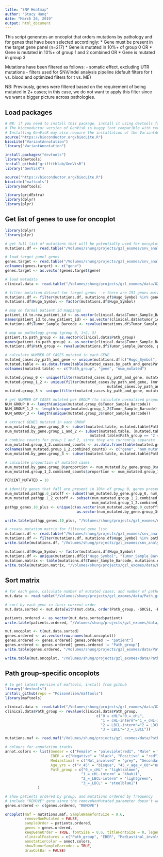 ```yaml
---
title: "SNV Heatmap"
author: "Stacy Hung"
date: "March 26, 2019"
output: html_document
---
```


This script generates an oncoplot that orders mutations by pathology and for genes that have been selected accordingly:
  * Gene must be present in the target gene panel (n=217)
    * Gene is mutated in 10%+ of group 0 OR
    * Gene is mutated in 10%+ of group 1 and 2 combined OR
    * Gene is mutated in group 3
    
Mutations have been filtered as follows:
  - somatic effect, excluding UTR mutations
  - filters used for SNV/indel analysis pipeline (default filters for t vs. blood and optimized filters for t vs. ME)
  
NB: Previously, genes were filtered based on the requirement of being mutated in 2+ cases; in this case, we do not want to apply this filter since we want a bigger picture across pathologies.

## Load packages

```r
# NB: if you need to install this package, install it using devtools from the github source!!!
# The bioconductor version of GenVisR is buggy (not compatible with required libraries)
# Installing GenVisR may also require the installation of the VariantAnnotation pacakge (from bioconductor)
source("https://bioconductor.org/biocLite.R")
biocLite("VariantAnnotation")
library("VariantAnnotation")

install.packages("devtools")
library(devtools)
install_github("griffithlab/GenVisR")
library("GenVisR")

source("https://bioconductor.org/biocLite.R")
biocLite("maftools")
library(maftools)

library(gridExtra)
library(dplyr)
library(plyr)
```


## Get list of genes to use for oncoplot

```r
library(dplyr)
library(plyr)

# get full list of mutations that will be potentially used for oncoplot
mutations.df <- read.table("/Volumes/shung/projects/gzl_exomes/snv_analysis-20181127/snv_indel_datasets/maf/gzl_exomes-snvs_indels.maf", sep = "\t", header = TRUE)

# load target panel genes
genes.target <- read.table("/Volumes/shung/projects/gzl_exomes/snv_analysis-20181127/WES_data/target_genes.FINAL_217.txt", header = FALSE)
colnames(genes.target) <- c("gene")
genes.target <- as.vector(genes.target$gene)

# load metadata
clinical.data <- read.table("/Volumes/shung/projects/gzl_exomes/data/GZ_WES_cases-clinical_data.mapped.txt", sep = "\t", header = TRUE)

# filter mutation dataset for target genes --> there are 151 genes mutated that are also present on the target panel
mutations.df <- filter(mutations.df, mutations.df$Hugo_Symbol %in% genes.target)
mutations.df$Hugo_Symbol <- factor(mutations.df$Hugo_Symbol)

# map on formal patient id mappings
patient_id.to.new_patient_id <- as.vector(clinical.data$Tumor_Sample_Barcode)
names(patient_id.to.new_patient_id) <- as.vector(clinical.data$tumor_id2)
mutations.df$Tumor_Sample_Barcode <- revalue(mutations.df$Tumor_Sample_Barcode, patient_id.to.new_patient_id)

# map on pathology group (group 0, 1+2, 3)
patient.to.path_group <- as.vector(clinical.data$Path_group)
names(patient.to.path_group) <- as.vector(clinical.data$Tumor_Sample_Barcode)
mutations.df$Path_group <- revalue(mutations.df$Tumor_Sample_Barcode, patient.to.path_group)

# calculate NUMBER OF CASES mutated in each GENE
mutated_cases.by_path_and_gene <- unique(mutations.df[c("Hugo_Symbol", "Tumor_Sample_Barcode", "Path_group")])
mutated.table <- as.data.frame(table(mutated_cases.by_path_and_gene$Path_group, mutated_cases.by_path_and_gene$Hugo_Symbol))
colnames(mutated.table) <- c("Path_group", "gene", "num_mutated")

mutated.group_0 <- unique(filter(mutated_cases.by_path_and_gene, mutated_cases.by_path_and_gene$Path_group == "0 = cHL"))
mutated.group_1_2 <- unique(filter(mutated_cases.by_path_and_gene, (mutated_cases.by_path_and_gene$Path_group == "1 = cHL-interm" | 
                                               mutated_cases.by_path_and_gene$Path_group == "2 = LBCL-interm")))
mutated.group_3 <- unique(filter(mutated_cases.by_path_and_gene, mutated_cases.by_path_and_gene$Path_group == "3 = LBCL"))

# get NUMBER OF CASES mutated per GROUP (to calculate normalized proportions)
NUM_GROUP_0 <- length(unique(mutated.group_0$Tumor_Sample_Barcode))
NUM_GROUP_1_2 <- length(unique(mutated.group_1_2$Tumor_Sample_Barcode))
NUM_GROUP_3 <- length(unique(mutated.group_3$Tumor_Sample_Barcode))

# extract GENES mutated in each GROUP 
num_mutated.by_gene.group_0 <- subset(mutated.table, mutated.table$Path_group == "0 = cHL" & mutated.table$num_mutated > 0)
num_mutated.by_gene.group_1_and_2 <- subset(mutated.table, (mutated.table$Path_group == "1 = cHL-interm" | 
                                       mutated.table$Path_group == "2 = LBCL-interm") & mutated.table$num_mutated > 0)
# combine counts for group 1 and 2, since they are currently separate
num_mutated.group_1_2.combined_counts <- as.data.frame(table(mutated.group_1_2$Hugo_Symbol))
colnames(num_mutated.group_1_2.combined_counts) <- c("gene", "num_mutated")
num_mutated.by_gene.group_3 <- subset(mutated.table, mutated.table$Path_group == "3 = LBCL" & mutated.table$num_mutated > 0)

# calculate proportion of mutated cases
num_mutated.by_gene.group_0$proportion <- num_mutated.by_gene.group_0$num_mutated / NUM_GROUP_0*100
num_mutated.group_1_2.combined_counts$proportion <- num_mutated.group_1_2.combined_counts$num_mutated / NUM_GROUP_1_2*100

PERCENT_MUTATED = 10

# identify genes that fall are present in 10%+ of group 0, genes present in 10%+ of group 1+2, and all genes mutated in group 3
num_mutated.pathgp.0_cutoff <- subset(num_mutated.by_gene.group_0, num_mutated.by_gene.group_0$proportion >= PERCENT_MUTATED)
num_mutated.pathgp.1_2_cutoff <- subset(num_mutated.group_1_2.combined_counts, 
                                        num_mutated.group_1_2.combined_counts$proportion >= PERCENT_MUTATED)
pathgp_genes.10_plus <- unique(c(as.vector(num_mutated.pathgp.0_cutoff$gene),as.vector(num_mutated.pathgp.1_2_cutoff$gene),
                                 as.vector(num_mutated.by_gene.group_3$gene)))

write.table(pathgp_genes.10_plus, "/Volumes/shung/projects/gzl_exomes/data/Path_group_visualization/pathgp_genes.10_plus.txt", quote = FALSE, row.names = FALSE)

# create mutation matrix for filtered gene list
mutations.df <- read.table("/Volumes/shung/projects/gzl_exomes/snv_analysis-20181127/snv_indel_datasets/maf/gzl_exomes-snvs_indels.mutated_target_panel.maf", sep = "\t", header = TRUE, fill = TRUE)
mutations.df <- filter(mutations.df, mutations.df$Hugo_Symbol %in% pathgp_genes.10_plus)
write.table(mutations.df, "/Volumes/shung/projects/gzl_exomes/snv_analysis-20181127/snv_indel_datasets/maf/gzl_exomes-snvs_indels.filtered_path_group.maf", sep = "\t", quote = FALSE, row.names = FALSE)

mutations.df$Hugo_Symbol <- factor(mutations.df$Hugo_Symbol)
mutations.df <- unique(mutations.df[c("Hugo_Symbol", "Tumor_Sample_Barcode")])
mutation.matrix <- table(mutations.df$Tumor_Sample_Barcode, mutations.df$Hugo_Symbol)
write.table(mutation.matrix, "/Volumes/shung/projects/gzl_exomes/data/Path_group_visualization/mutation_matrix-path_groups_10+_freq_mutated.txt", sep = "\t", quote = FALSE)
```

## Sort matrix

```r
# for each gene, calculate number of mutated cases; and number of pathology group-specific cases
mut.data <- read.table("/Volumes/shung/projects/gzl_exomes/data/Path_group_visualization/mutation_matrix-path_groups_10+_freq_mutated.with_path_group_and_sums.txt", sep = "\t", header = TRUE)

# sort by each gene in their current order
mut.data.sorted <- mut.data[with(mut.data, order(Path_group, -SOCS1, -B2M, -GNA13, -LRRN3, -CSMD3, -CSF2RB, -ITPKB, -NCOR1, -ZNF217, -IRF2BP2, -ARID1A, -EGR1, -IRF4, - LMF2, -PRKDC, -RELN, - SPEN, -ABCA13, -ABCC6, -C2CD3, -CD58, - CISH, - KCNQ3, -MFHAS1, -MLL2, -NFKBIE, -RC3H2, -SIAH2 , -STAT6, -TNFAIP3, -WEE1, -DHX58, -GRIA4, -ABCD2, -ADAP1, -AMOT, - BCL2, - BRWD3, -GRIN3A, -HIST1H1B, -MAPK6, -MCL1, -MSH6, -SETD1B, -SHISA6, -SPSB4, -USP5, -XCR1, -DIAPH3, -ARID5B, -FLT4, -NLRP4, -TAB1, -HIST1H1E, -NFKBIB, -POU2AF1, -ATM, -SPOP)), ]

patients.ordered <- as.vector(mut.data.sorted$patient)
write.table(patients.ordered, "/Volumes/shung/projects/gzl_exomes/data/Path_group_visualization/patients.ordered.CURRENT.txt", sep = "\t", quote = FALSE)

mut.oncoplot <- t(mut.data.sorted)
genes.ordered <- as.vector(row.names(mut.oncoplot))
genes.ordered <- genes.ordered[ genes.ordered != "patient"]
genes.ordered <- genes.ordered[ genes.ordered != "Path_group"]
write.table(genes.ordered, "/Volumes/shung/projects/gzl_exomes/data/Path_group_visualization/genes.ordered.CURRENT.txt", sep = "\t", quote = FALSE)

write.table(mut.oncoplot, "/Volumes/shung/projects/gzl_exomes/data/Path_group_visualization/mutation_matrix-path_groups_10+_freq_mutated.oncoplot.txt", sep = "\t", quote = FALSE)

```

## Path group-specific oncoplots

```r
# to get latest version of maftools, install from github
library("devtools")
install_github(repo = "PoisonAlien/maftools")
library(maftools)

clinical.data <- read.table("/Volumes/shung/projects/gzl_exomes/data/GZ_WES_cases-clinical_data.with_updated_mediastinal_and_age.txt", sep = "\t", header = TRUE)
clinical.data$Path_group <- revalue(clinical.data$Path_group, 
                                          c("0 = cHL"="0_=_cHL",
                                            "1 = cHL-interm"="1_=_cHL-interm",
                                            "2 = LBCL-interm"="2_=_LBCL-interm",
                                            "3 = LBCL"="3_=_LBCL"))

mutations.maf <- read.maf("/Volumes/shung/projects/gzl_exomes/data/Path_group_visualization/gzl_exomes-snvs_indels.filtered_path_group.with_REMOVE_gene.maf", clinicalData = clinical.data)

# colours for annotation tracks
annot.colors <- list(Gender = c("Female" = "palevioletred1", "Male" = "royalblue1"),
                     EBER = c("Negative" = "black", "Positive" = "red"),
                     Mediastinal = c("Not_involved" = "grey", "Secondary" = "plum2", "Primary" = "purple"),
                     Age_yrs = c("<_45" = "bisque", "45_<_age_<_60"="navajowhite3", ">=_60" = "bisque4"),
                     Path_group = c("0_=_cHL" = "lightsalmon",
                                   "1_=_cHL-interm" = "khaki1",
                                   "2_=_LBCL-interm" = "lightgreen", 
                                   "3_=_LBCL" = "steelblue1")
               )

# show patients ordered by group, and mutations ordered by frequency
# include "REMOVE" gene since the removeNonMutated parameter doesn't work (i.e. doesn't show non-mutated case when FALSE)
genes.ordered <- c(genes.ordered, "REMOVE")

oncoplot(maf = mutations.maf, SampleNamefontSize = 0.6,
         removeNonMutated = FALSE,
         sampleOrder = patients.ordered,
         genes = genes.ordered, 
         keepGeneOrder = TRUE, fontSize = 0.6, titleFontSize = 0, legendFontSize = 1, annotationFontSize = 1,
         clinicalFeatures = c("Path_group", "EBER", "Mediastinal_involvement", "Gender", "Age_category"),
         annotationColor = annot.colors, 
         showTumorSampleBarcodes = TRUE,
         drawColBar = FALSE)

```

